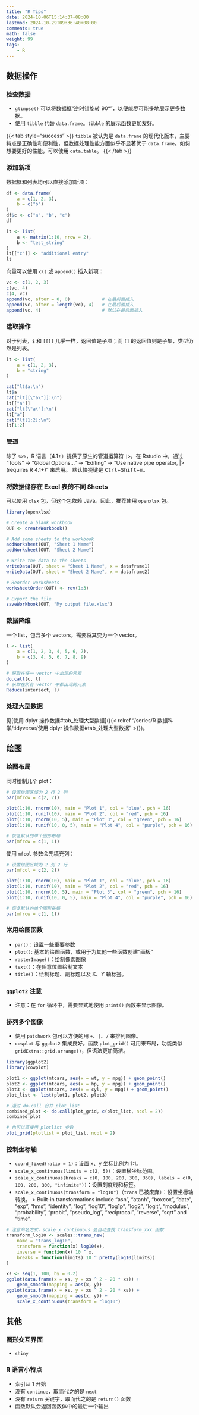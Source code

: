 ```yaml
---
title: "R Tips"
date: 2024-10-06T15:14:37+08:00
lastmod: 2024-10-29T09:36:40+08:00
comments: true
math: false
weight: 99
tags:
    - R
---
```


<!--more-->

## 数据操作

### 检查数据

- `glimpse()` 可以将数据框“逆时针旋转 90°”，以便能尽可能多地展示更多数据。
- 使用 `tibble` 代替 `data.frame`。`tibble` 的展示函数更加友好。

{{< tab style="success" >}}
`tibble` 被认为是 `data.frame` 的现代化版本，主要特点是正确性和便利性，但数据处理性能方面似乎不显著优于 `data.frame`。如何想要更好的性能，可以使用 `data.table`。
{{< /tab >}}

### 添加新项

数据框和列表均可以直接添加新项：

```r
df <- data.frame(
    a = c(1, 2, 3),
    b = c("b")
)
df$c <- c("a", "b", "c")
df
```

```r

lt <- list(
    a <- matrix(1:10, nrow = 2),
    b <- "test_string"
)
lt[["c"]] <- "additional entry"
lt
```

向量可以使用 `c()` 或 `append()` 插入新项：

```r
vc <- c(1, 2, 3)
c(vc, 4)
c(4, vc)
append(vc, after = 0, 0)            # 在最前面插入
append(vc, after = length(vc), 4)   # 在最后面插入
append(vc, 4)                       # 默认在最后面插入
```

### 选取操作

对于列表，`$` 和 `[[]]` 几乎一样，返回值是子项；而 `[]` 的返回值则是子集，类型仍然是列表。

```r
lt <- list(
    a = c(1, 2, 3),
    b = "string"
)

cat("lt$a:\n")
lt$a
cat("lt[[\"a\"]]:\n")
lt[["a"]]
cat("lt[\"a\"]:\n")
lt["a"]
cat("lt[1:2]:\n")
lt[1:2]
```

### 管道

除了 `%>%`，R 语言（4.1+）提供了原生的管道运算符 `|>`。在 Rstudio 中，通过 “Tools” → “Global Options...” → “Editing” → “Use native pipe operator, |> (requires R 4.1+)” 来启用。
默认快捷键是 <kbd>Ctrl</kbd>+<kbd>Shift</kbd>+<kbd>m</kbd>。

### 将数据储存在 Excel 表的不同 Sheets

可以使用 `xlsx` 包，但这个包依赖 Java。因此，推荐使用 `openxlsx` 包。

```r
library(openxlsx)

# Create a blank workbook
OUT <- createWorkbook()

# Add some sheets to the workbook
addWorksheet(OUT, "Sheet 1 Name")
addWorksheet(OUT, "Sheet 2 Name")

# Write the data to the sheets
writeData(OUT, sheet = "Sheet 1 Name", x = dataframe1)
writeData(OUT, sheet = "Sheet 2 Name", x = dataframe2)

# Reorder worksheets
worksheetOrder(OUT) <- rev(1:3)

# Export the file
saveWorkbook(OUT, "My output file.xlsx")
```

### 数据降维

一个 list，包含多个 vectors，需要将其变为一个 vector。

```r
l <- list(
    a = c(1, 2, 3, 4, 5, 6, 7),
    b = c(3, 4, 5, 6, 7, 8, 9)
)

# 获取在任一 vector 中出现的元素
do.call(c, l)
# 获取在所有 vector 中都出现的元素
Reduce(intersect, l)
```

### 处理大型数据

见[使用 dplyr 操作数据#tab_处理大型数据]({{< relref "/series/R 数据科学/tidyverse/使用 dplyr 操作数据#tab_处理大型数据" >}})。

## 绘图

### 绘图布局

同时绘制几个 plot：

```r
# 设置绘图区域为 2 行 2 列
par(mfrow = c(2, 2))

plot(1:10, rnorm(10), main = "Plot 1", col = "blue", pch = 16)
plot(1:10, runif(10), main = "Plot 2", col = "red", pch = 16)
plot(1:10, rnorm(10, 5), main = "Plot 3", col = "green", pch = 16)
plot(1:10, runif(10, 0, 5), main = "Plot 4", col = "purple", pch = 16)

# 恢复默认的单个图形布局
par(mfrow = c(1, 1))
```

使用 `mfcol` 参数会先填充列：

```r
# 设置绘图区域为 2 列 2 行
par(mfcol = c(2, 2))

plot(1:10, rnorm(10), main = "Plot 1", col = "blue", pch = 16)
plot(1:10, runif(10), main = "Plot 2", col = "red", pch = 16)
plot(1:10, rnorm(10, 5), main = "Plot 3", col = "green", pch = 16)
plot(1:10, runif(10, 0, 5), main = "Plot 4", col = "purple", pch = 16)

# 恢复默认的单个图形布局
par(mfrow = c(1, 1))
```

### 常用绘图函数

- `par()`：设置一些重要参数
- `plot()`: 基本的绘图函数，或用于为其他一些函数创建“画板”
- `rasterImage()`：绘制像素图像
- `text()`：在任意位置绘制文本
- `title()`：绘制标题、副标题以及 X、Y 轴标签。

### `ggplot2` 注意

- 注意：在 `for` 循环中，需要显式地使用 `print()` 函数来显示图像。

### 排列多个图像

- 使用 `patchwork` 包可以方便的用 `+`、`|`、`/` 来排列图像。
- `cowplot` 与 `ggplot2` 集成良好。函数 `plot_grid()` 可用来布局，功能类似 `gridExtra::grid.arrange()`，但语法更加简洁。

```r
library(ggplot2)
library(cowplot)

plot1 <- ggplot(mtcars, aes(x = wt, y = mpg)) + geom_point()
plot2 <- ggplot(mtcars, aes(x = hp, y = mpg)) + geom_point()
plot3 <- ggplot(mtcars, aes(x = cyl, y = mpg)) + geom_point()
plot_list <- list(plot1, plot2, plot3)

# 通过 do.call 合并 plot_list
combined_plot <- do.call(plot_grid, c(plot_list, ncol = 2))
combined_plot

# 也可以直接用 plotlist 参数
plot_grid(plotlist = plot_list, ncol = 2)
```

### 控制坐标轴

- `coord_fixed(ratio = 1)`：设置 x、y 坐标比例为 1:1。
- `scale_x_continuous(limits = c(2, 5))`：设置横坐标范围。
- `scale_x_continuous(breaks = c(0, 100, 200, 300, 350), labels = c(0, 100, 200, 300, "infinite"))`：设置刻度线和标签。
- `scale_x_continuous(transform = "log10")`（`trans` 已被废弃）：设置坐标轴转换。
  > Built-in transformations include "asn", "atanh", "boxcox", "date", "exp", "hms", "identity", "log", "log10", "log1p", "log2", "logit", "modulus", "probability", "probit", "pseudo_log", "reciprocal", "reverse", "sqrt" and "time".

```r
# 注意命名方式，scale_x_continuous 会自动查找 transform_xxx 函数
transform_log10 <- scales::trans_new(
    name = "trans_log10",
    transform = function(x) log10(x),
    inverse = function(x) 10 ^ x,
    breaks = function(limits) 10 ^ pretty(log10(limits))
)

xs <- seq(1, 100, by = 0.2)
ggplot(data.frame(x = xs, y = xs ^ 2 - 20 * xs)) +
    geom_smooth(mapping = aes(x, y))
ggplot(data.frame(x = xs, y = xs ^ 2 - 20 * xs)) +
    geom_smooth(mapping = aes(x, y)) +
    scale_x_continuous(transform = "log10")
```


## 其他

### 图形交互界面

- `shiny`

### R 语言小特点

- 索引从 1 开始
- 没有 `continue`，取而代之的是 `next`
- 没有 `return` 关键字，取而代之的是 `return()` 函数
- 函数默认会返回函数体中的最后一个输出


